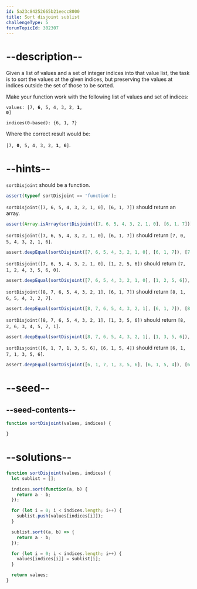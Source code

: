 ```yaml
---
id: 5a23c84252665b21eecc8000
title: Sort disjoint sublist
challengeType: 5
forumTopicId: 302307
---
```


# --description--

Given a list of values and a set of integer indices into that value list, the task is to sort the values at the given indices, but preserving the values at indices outside the set of those to be sorted.

Make your function work with the following list of values and set of indices:

<code>values: [7, <b>6</b>, 5, 4, 3, 2, <b>1</b>, <b>0</b>]</code>

`indices(0-based): {6, 1, 7}`

Where the correct result would be:

<code>[7, <b>0</b>, 5, 4, 3, 2, <b>1</b>, <b>6</b>]</code>.

# --hints--

`sortDisjoint` should be a function.

```js
assert(typeof sortDisjoint == 'function');
```

`sortDisjoint([7, 6, 5, 4, 3, 2, 1, 0], [6, 1, 7])` should return an array.

```js
assert(Array.isArray(sortDisjoint([7, 6, 5, 4, 3, 2, 1, 0], [6, 1, 7])));
```

`sortDisjoint([7, 6, 5, 4, 3, 2, 1, 0], [6, 1, 7])` should return `[7, 0, 5, 4, 3, 2, 1, 6]`.

```js
assert.deepEqual(sortDisjoint([7, 6, 5, 4, 3, 2, 1, 0], [6, 1, 7]), [7, 0, 5, 4, 3, 2, 1, 6]);
```

`sortDisjoint([7, 6, 5, 4, 3, 2, 1, 0], [1, 2, 5, 6])` should return `[7, 1, 2, 4, 3, 5, 6, 0]`.

```js
assert.deepEqual(sortDisjoint([7, 6, 5, 4, 3, 2, 1, 0], [1, 2, 5, 6]), [7, 1, 2, 4, 3, 5, 6, 0]);
```

`sortDisjoint([8, 7, 6, 5, 4, 3, 2, 1], [6, 1, 7])` should return `[8, 1, 6, 5, 4, 3, 2, 7]`.

```js
assert.deepEqual(sortDisjoint([8, 7, 6, 5, 4, 3, 2, 1], [6, 1, 7]), [8, 1, 6, 5, 4, 3, 2, 7]);
```

`sortDisjoint([8, 7, 6, 5, 4, 3, 2, 1], [1, 3, 5, 6])` should return `[8, 2, 6, 3, 4, 5, 7, 1]`.

```js
assert.deepEqual(sortDisjoint([8, 7, 6, 5, 4, 3, 2, 1], [1, 3, 5, 6]), [8, 2, 6, 3, 4, 5, 7, 1]);
```

`sortDisjoint([6, 1, 7, 1, 3, 5, 6], [6, 1, 5, 4])` should return `[6, 1, 7, 1, 3, 5, 6]`.

```js
assert.deepEqual(sortDisjoint([6, 1, 7, 1, 3, 5, 6], [6, 1, 5, 4]), [6, 1, 7, 1, 3, 5, 6]);
```

# --seed--

## --seed-contents--

```js
function sortDisjoint(values, indices) {

}
```

# --solutions--

```js
function sortDisjoint(values, indices) {
  let sublist = [];

  indices.sort(function(a, b) {
    return a - b;
  });

  for (let i = 0; i < indices.length; i++) {
    sublist.push(values[indices[i]]);
  }

  sublist.sort((a, b) => {
    return a - b;
  });

  for (let i = 0; i < indices.length; i++) {
    values[indices[i]] = sublist[i];
  }

  return values;
}
```
